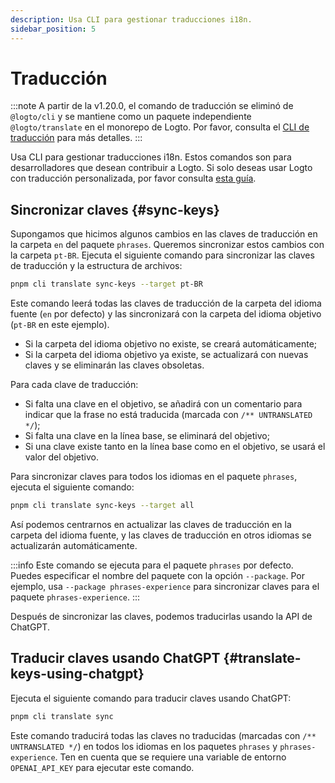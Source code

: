 ```yaml
---
description: Usa CLI para gestionar traducciones i18n.
sidebar_position: 5
---
```


# Traducción

:::note
A partir de la v1.20.0, el comando de traducción se eliminó de `@logto/cli` y se mantiene como un paquete independiente `@logto/translate` en el monorepo de Logto. Por favor, consulta el [CLI de traducción](/logto-oss/translate-cli/) para más detalles.
:::

Usa CLI para gestionar traducciones i18n. Estos comandos son para desarrolladores que desean contribuir a Logto. Si solo deseas usar Logto con traducción personalizada, por favor consulta [esta guía](/customization/localized-languages/).

## Sincronizar claves \{#sync-keys}

Supongamos que hicimos algunos cambios en las claves de traducción en la carpeta `en` del paquete `phrases`. Queremos sincronizar estos cambios con la carpeta `pt-BR`. Ejecuta el siguiente comando para sincronizar las claves de traducción y la estructura de archivos:

```bash
pnpm cli translate sync-keys --target pt-BR
```

Este comando leerá todas las claves de traducción de la carpeta del idioma fuente (`en` por defecto) y las sincronizará con la carpeta del idioma objetivo (`pt-BR` en este ejemplo).

- Si la carpeta del idioma objetivo no existe, se creará automáticamente;
- Si la carpeta del idioma objetivo ya existe, se actualizará con nuevas claves y se eliminarán las claves obsoletas.

Para cada clave de traducción:

- Si falta una clave en el objetivo, se añadirá con un comentario para indicar que la frase no está traducida (marcada con `/** UNTRANSLATED */`);
- Si falta una clave en la línea base, se eliminará del objetivo;
- Si una clave existe tanto en la línea base como en el objetivo, se usará el valor del objetivo.

Para sincronizar claves para todos los idiomas en el paquete `phrases`, ejecuta el siguiente comando:

```bash
pnpm cli translate sync-keys --target all
```

Así podemos centrarnos en actualizar las claves de traducción en la carpeta del idioma fuente, y las claves de traducción en otros idiomas se actualizarán automáticamente.

:::info
Este comando se ejecuta para el paquete `phrases` por defecto. Puedes especificar el nombre del paquete con la opción `--package`. Por ejemplo, usa `--package phrases-experience` para sincronizar claves para el paquete `phrases-experience`.
:::

Después de sincronizar las claves, podemos traducirlas usando la API de ChatGPT.

## Traducir claves usando ChatGPT \{#translate-keys-using-chatgpt}

Ejecuta el siguiente comando para traducir claves usando ChatGPT:

```bash
pnpm cli translate sync
```

Este comando traducirá todas las claves no traducidas (marcadas con `/** UNTRANSLATED */`) en todos los idiomas en los paquetes `phrases` y `phrases-experience`. Ten en cuenta que se requiere una variable de entorno `OPENAI_API_KEY` para ejecutar este comando.
